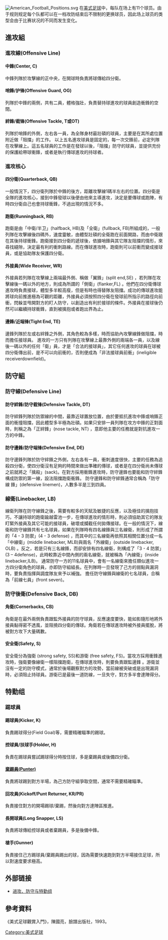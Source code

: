 [[Image:American_Football_Positions.svg|thumb]]
在[[美式足球|美式足球]]中，每队在场上有11个球员。由于规则规定每个队都可以在一档攻防结束后不限制的更换球员，因此场上球员的类型会由于比赛状况的不同而发生变化。

== 進攻組 ==
=== 進攻線(Offensive Line) ===
==== 中鋒(Center, C) ====
中鋒列隊於攻擊線的正中央，在開球時負責將球傳給四分衛。

==== 哨鋒/护锋(Offensive Guard, OG) ====
列隊於中鋒的兩側，共有二員，體格強壯，負責替持球進攻的球員創造衝鋒的空間。

==== 絆鋒/截锋(Offensive Tackle, T或OT) ====
列隊於哨鋒的外側，左右各一員，為全隊身材最壯碩的球員，主要是在其所處位置附近做「阻擋」的工作。
以上五名進攻球員是固定的，每一次交鋒前，必定列隊在攻擊線上。這五名球員的工作是在發球以後，「阻擋」防守的球員，並提供充份的保護給帶球衝鋒，或者是執行傳球進攻的持球者。

===進攻核心===
==== 四分衛(Quarterback, QB) ====
一般情況下，四分衛列隊於中鋒的後方，距離攻擊線1碼半左右的位置。四分衛是全隊的進攻核心，接到中鋒發球以後便由他來主導進攻，決定是要傳球或跑陣，有時四分衛自己也會持球衝鋒，不過出現的情況不多。

==== 跑衛(Runningback, RB) ====
跑衛是由「中衛/半卫」(halfback, HB)及「全衛」(fullback, FB)所組成的，一般列隊在攻擊線後四碼外，速度靈敏，由體型壯碩的全衛跑在前面開路，而由中衛跟在其後持球衝鋒。跑衛接到四分衛的遞球後，依據哨鋒與其它隊友阻擋的情形，來尋找縫隙，決定最有利的衝刺路線。而在傳球進攻時，跑衛則可以前衝而變成接球員，或是協助隊友保護四分衛。

==== 外接員(Wide Receiver, WR) ====
外接員若列隊在攻擊線上兩端最外側、稱做「翼鋒」(split end,SE) ，若列隊在攻擊線後一碼以外的地方，則成為所謂的「側衛」(flanker,FL) 。他們在四分衛傳球進攻時負責接球，體型多半較高瘦，但是有時也得替隊友阻擋。成功的傳球進攻能將球向前推進極為可觀的距離，外接員必須按照四分衛在發球前所指示的路徑向前衝，閃躲並甩開對方的盯人防守，以創造出有利於接球的條件。外接員在接球後仍然可以繼續持球衝鋒，直到被擒抱或者跑出界為止。

==== 邊鋒/近端锋(Tight End, TE) ====
邊鋒列隊於左或右絆鋒之外側，其角色較為多樣，時而協助內攻擊線鋒做阻擋，時而擔任接球員。
進攻的一方只有列隊在攻擊線上最靠外側的兩端各一員，以及線後一碼以外的任何「衛」員，才是「合法的接球員」，其它任何進攻的球員在球被四分衛傳出前，是不可以向前衝的，否則便成為「非法接球員前衝」(ineligible receiverdownfield)。

== 防守組 ==
=== 防守線(Defensive Line) ===
==== 防守絆鋒/防守截锋(Defensive Tackle, DT) ====
防守絆鋒列隊於防禦線的中間，最靠近球置放位置，由於要抵抗進攻中鋒或哨鋒正面的衝撞阻擋，因此體型多半極為壯碩。如果只安排一員列隊在攻方中鋒的正對面時，則稱之為「正絆鋒」(nose tackle, NT) ，意即他主要的任務就是對抗進攻一方的中鋒。

==== 防守邊鋒/防守端锋(Defensive End, DE) ====
防守邊鋒列隊於防守絆鋒之外側，左右各有一員，衝刺速度很快，主要的任務為追殺四分衛，使四分衛沒有足夠的時間來做出準確的傳球，或者是在四分衛尚未傳球之前就將之「擒殺」(sack)。在對方採用衝鋒進攻時，防守邊鋒也要能和防守絆鋒構成防禦的第一線，設法阻擋跑衛衝鋒。
防守邊鋒和防守絆鋒通常合稱為「防守線 鋒」(defensive linemen)，人數多半是三到四員。

=== 線衛(Linebacker, LB) ===
線衛列隊在防守線鋒之後，需要有較多的天賦及敏捷的反應，以及極佳的擒抱技巧，不讓持球的跑衛踰越雷池一步，在傳球進攻的情形時，則必須協助其它的隊友盯緊外接員及其它可能的接球員，破壞或攔截任何拋傳接球。在一般的情況下，線衛和防守線鋒共有七名球員，如果在列隊時有四名線鋒與三名線衛，則形成了所謂的「4 - 3 防禦」(4 - 3 defense) ，而其中的三名線衛再依照其相關位置分成一名「中線衛」(middle linebacker, MLB)與兩名「外線衛」(outside linebacker, OLB) 。反之，若是只有三名線鋒，而卻安排有四名線衛，則構成了「3 - 4 防禦」(3 – 4defense)，此時較靠近中間內側的兩名線衛，就被稱為「內線衛」(inside linebacker,ILB)。
通常防守一方的11名球員中，會有一名線衛來擔任類似進攻一方四分衛角色的球員，亦即防守組組長。在列隊時一旦發現了己方的弱點與漏洞時，要負責指揮與調度隊友來予以補強。
擔任防守線鋒與線衛的七名球員，合稱為「前線七員」(front seven)。

=== 防守後衛(Defensive Back, DB) ===
==== 角衛(Cornerbacks, CB) ====
角衛是在最外兩側負責跟監外接員的防守球員，反應速度要快，能如影隨形地將外接員黏得密不透風，並阻撓四分衛的傳球。角衛若在傳球進攻時被外接員擺脫，將被對方攻下大量碼數。

==== 安全衛(Safety, S) ====
安全衛分為強衛 (strong safety, SS)和游衛 (free safety, FS)。當攻方採用衝鋒進攻時，強衛要像線衛一樣阻擋跑衛，在傳球進攻時，則要負責跟監邊鋒 。游衛並沒有一定的防守模式，通常於後場觀察對方的攻勢，當前線被突破或是出現漏洞時，必須阻止持球員。游衛已是最後一道防線，一旦失守，對方多半會達陣得分。

== 特勤组 ==
=== 踢球員 ===
==== 踢球員(Kicker, K) ====
負責踢球得分(Field Goal)等，需要精確瞄準的踢球。

==== 控球員/扶球手(Holder, H) ====
負責在踢球員嘗試踢球得分時按住球，多是棄踢員或後備四分衛。

==== [[棄踢手|棄踢員(Punter)]] ====
負責將球踢到對方半場，為己方防守組爭取空間，通常不需要精確瞄準。

==== 回攻員(Kickoff/Punt Returner, KR/PR) ====
負責接住對方的開場踢球/棄踢，然後向對方達陣區推進。

==== 長開球員(Long Snapper, LS) ====
負責將球傳給控球員或者棄踢員，多是後備中鋒。

==== 槍手(Gunner) ====
負責接住己方踢球員/棄踢員踢出的球，因為需要快速跑到對方半場接住足球，所以對速度要求極高。

== 外部链接 ==
* [https://web.archive.org/web/20090205113101/http://nflchina.com/node/5187 进攻、防守与特勤组]

== 參考資料 ==
《美式足球觀賞入門》，陳國亮，臉譜出版社，1993。

[[Category:美式足球|Category:美式足球]]